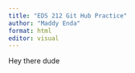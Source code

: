 ```yaml
---
title: "EDS 212 Git Hub Practice"
author: "Maddy Enda"
format: html
editor: visual
---
```


Hey there dude